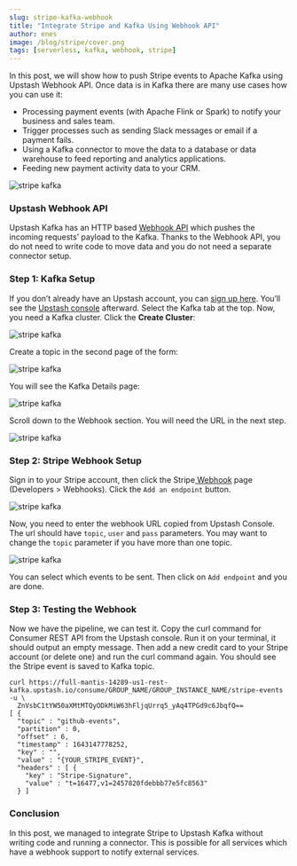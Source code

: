 ```yaml
---
slug: stripe-kafka-webhook
title: "Integrate Stripe and Kafka Using Webhook API"
author: enes
image: /blog/stripe/cover.png
tags: [serverless, kafka, webhook, stripe]
---
```


In this post, we will show how to push Stripe events to Apache Kafka using Upstash Webhook API. Once data is in Kafka there are many use cases how you can use it:

- Processing payment events (with Apache Flink or Spark) to notify your business and sales team.
- Trigger processes such as sending Slack messages or email if a payment fails.
- Using a Kafka connector to move the data to a database or data warehouse to feed reporting and analytics applications.
- Feeding new payment activity data to your CRM.

![stripe kafka](/blog/stripe/cover.png)

### Upstash Webhook API

Upstash Kafka has an HTTP based [Webhook API](https://docs.upstash.com/kafka/webhook) which pushes the incoming requests’ payload to the Kafka. Thanks to the Webhook API, you do not need to write code to move data and you do not need a separate connector setup.

### Step 1: Kafka Setup

If you don’t already have an Upstash account, you can [sign up here](https://console.upstash.com/login). You’ll see the [Upstash console](https://console.upstash.com/) afterward. Select the Kafka tab at the top. Now, you need a Kafka cluster. Click the **Create Cluster**:

![stripe kafka](/blog/stripe/k1.png)

Create a topic in the second page of the form:

![stripe kafka](/blog/stripe/k2.png)

You will see the Kafka Details page:

![stripe kafka](/blog/stripe/k3.png)

Scroll down to the Webhook section. You will need the URL in the next step.

![stripe kafka](/blog/stripe/k4.png)

### Step 2: Stripe Webhook Setup

Sign in to your Stripe account, then click the Stripe[ Webhook](https://dashboard.stripe.com/webhooks/create) page (Developers > Webhooks). Click the `Add an endpoint` button.

![stripe kafka](/blog/stripe/k5.png)

Now, you need to enter the webhook URL copied from Upstash Console. The url should have `topic`, `user` and `pass` parameters. You may want to change the `topic` parameter if you have more than one topic.

![stripe kafka](/blog/stripe/k6.png)

You can select which events to be sent. Then click on `Add endpoint` and you are done.

### Step 3: Testing the Webhook

Now we have the pipeline, we can test it. Copy the curl command for Consumer REST API from the Upstash console. Run it on your terminal, it should output an empty message. Then add a new credit card to your Stripe account (or delete one) and run the curl command again. You should see the Stripe event is saved to Kafka topic.

```shell
curl https://full-mantis-14289-us1-rest-kafka.upstash.io/consume/GROUP_NAME/GROUP_INSTANCE_NAME/stripe-events -u \
  ZnVsbC1tYW50aXMtMTQyODkMiW63hFljqUrrq5_yAq4TPGd9c6JbqfQ==
[ {
  "topic" : "github-events",
  "partition" : 0,
  "offset" : 6,
  "timestamp" : 1643147778252,
  "key" : "",
  "value" : "{YOUR_STRIPE_EVENT}",
  "headers" : [ {
    "key" : "Stripe-Signature",
    "value" : "t=16477,v1=2457820fdebbb77e5fc8563"
  } ]
```

### Conclusion

In this post, we managed to integrate Stripe to Upstash Kafka without writing code and running a connector. This is possible for all services which have a webhook support to notify external services.
